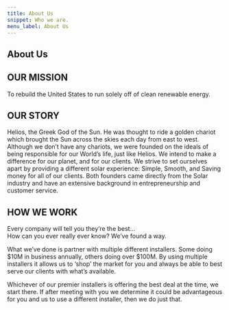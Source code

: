 ```yaml
---
title: About Us
snippet: Who we are.
menu_label: About Us
---
```


## About Us

## OUR MISSION

To rebuild the United States to run solely off of clean renewable energy.

<div class="iframe" src="https://www.youtube.com/embed/vkwZEsGho40" src="https://www.youtube.com/embed/xKxrkht7CpY?" />

## OUR STORY

Helios, the Greek God of the Sun. He was thought to ride a golden chariot which brought the Sun across the skies each day from east to west. Although we don’t have any chariots, we were founded on the ideals of being responsible for our World’s life, just like Helios. We intend to make a difference for our planet, and for our clients. We strive to set ourselves apart by providing a different solar experience: Simple, Smooth, and Saving money for all of our clients. Both founders came directly from the Solar industry and have an extensive background in entrepreneurship and customer service.

## HOW WE WORK

Every company will tell you they’re the best…\
How can you ever really ever know? We’ve found a way.

What we’ve done is partner with multiple different installers. Some doing $10M in business annually, others doing over $100M. By using multiple installers it allows us to ‘shop’ the market for you and always be able to best serve our clients with what’s available.

Whichever of our premier installers is offering the best deal at the time, we start there. If after meeting with you we determine it could be advantageous for you and us to use a different installer, then we do just that.
